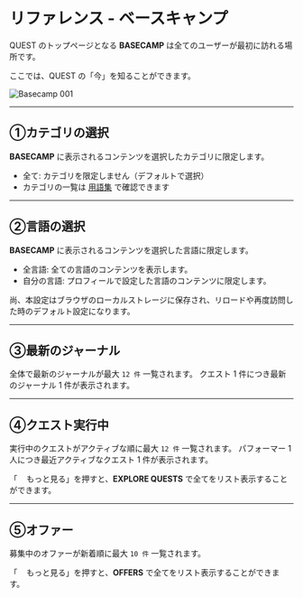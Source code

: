 # リファレンス - ベースキャンプ

QUEST のトップページとなる **BASECAMP** は全てのユーザーが最初に訪れる場所です。

ここでは、QUEST の「今」を知ることができます。

![Basecamp 001](/user-manual/ja/reference/basecamp-001.png)

---

## ①カテゴリの選択

**BASECAMP** に表示されるコンテンツを選択したカテゴリに限定します。

- 全て: カテゴリを限定しません（デフォルトで選択）
- カテゴリの一覧は [用語集](/docs/supplement/glossary#category) で確認できます

---

## ②言語の選択

**BASECAMP** に表示されるコンテンツを選択した言語に限定します。

- 全言語: 全ての言語のコンテンツを表示します。
- 自分の言語: プロフィールで設定した言語のコンテンツに限定します。

尚、本設定はブラウザのローカルストレージに保存され、リロードや再度訪問した時のデフォルト設定になります。

---

## ③最新のジャーナル

全体で最新のジャーナルが最大 `12 件` 一覧されます。
クエスト 1 件につき最新のジャーナル 1 件が表示されます。

---

## ④クエスト実行中

実行中のクエストがアクティブな順に最大 `12 件` 一覧されます。
パフォーマー 1 人につき最近アクティブなクエスト 1 件が表示されます。

「<img src="/user-manual/search-solid.svg" className="inline" height="12" /> もっと見る」を押すと、**EXPLORE QUESTS** で全てをリスト表示することができます。

---

## ⑤オファー

募集中のオファーが新着順に最大 `10 件` 一覧されます。

「<img src="/user-manual/search-solid.svg" className="inline" height="12" /> もっと見る」を押すと、**OFFERS** で全てをリスト表示することができます。

